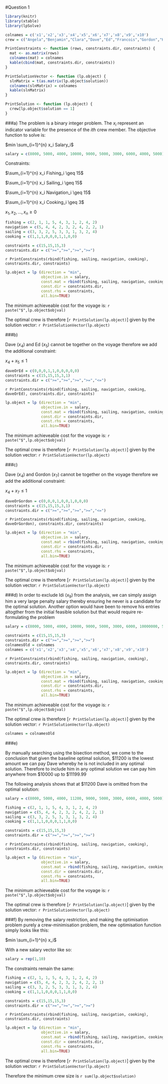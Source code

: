 #Question 1

```r
library(knitr)
library(xtable)
library(lpSolve)

colnames = c('x1','x2','x3','x4','x5','x6','x7','x8','x9','x10')
crew = c("Angela","Benjamin","Clara","Dave","Ed","Francois","Gordon","Harriet","Idi","Joe")

PrintConstraints <- function (rows, constraints.dir, constraints) {
  mat <- as.matrix(rows)
  colnames(mat) = colnames
  kable(cbind(mat, constraints.dir, constraints))
}

PrintSolutionVector <- function (lp.object) {
  slnMatrix = t(as.matrix(lp.object$solution))
  colnames(slnMatrix) = colnames
  kable(slnMatrix)
}

PrintSolution <- function (lp.object) {
  crew[lp.object$solution == 1]
}

```

###a)
The problem is a binary integer problem. The $x_i$ represent an indicator variable for the presence of the $ith$ crew member. The objective function to solve is:

$min \sum_{i=1}^{n} x_i Salary_i$

```r
salary = c(8000, 5000, 4000, 10000, 9000, 5000, 3000, 6000, 4000, 5000)
```
Constraints:

$\sum_{i=1}^{n} x_i Fishing_i \geq 15$

$\sum_{i=1}^{n} x_i Sailing_i \geq 15$

$\sum_{i=1}^{n} x_i Navigation_i \geq 15$

$\sum_{i=1}^{n} x_i Cooking_i \geq 3$

$x_1, x_2, ..., x_n \geq 0$

```r
fishing = c(2, 1, 1, 5, 4, 3, 1, 2, 4, 2)
navigation = c(5, 4, 4, 2, 3, 2, 4, 2, 2, 1)
sailing = c(3, 3, 2, 5, 3, 3, 1, 3, 2, 4)
cooking = c(1,1,1,0,0,0,1,1,0,0)

constraints = c(15,15,15,3)
constraints.dir = c(">=",">=",">=",">=")
```

`r PrintConstraints(rbind(fishing, sailing, navigation, cooking), constraints.dir, constraints)`

```r
lp.object = lp (direction = "min", 
                objective.in = salary, 
                const.mat = rbind(fishing, sailing, navigation, cooking), 
                const.dir = constraints.dir, 
                const.rhs = constraints, 
                all.bin=TRUE)
```
The minimum achieveable cost for the voyage is: `r paste("$",lp.object$objval)`

The optimal crew is therefore [`r PrintSolution(lp.object)`] given by the solution vector: `r PrintSolutionVector(lp.object)`

###b)

Dave ($x_4$) and Ed ($x_5$) cannot be together on the voyage therefore we add the additional constraint:

$x_4 + x_5 \leq 1$

```r
daveOrEd = c(0,0,0,1,1,0,0,0,0,0)
constraints = c(15,15,15,3,1)
constraints.dir = c(">=",">=",">=",">=","<=")
```

`r PrintConstraints(rbind(fishing, sailing, navigation, cooking, daveOrEd), constraints.dir, constraints)`

```r
lp.object = lp (direction = "min", 
                objective.in = salary, 
                const.mat = rbind(fishing, sailing, navigation, cooking, daveOrEd), 
                const.dir = constraints.dir, 
                const.rhs = constraints, 
                all.bin=TRUE)
```
The minimum achieveable cost for the voyage is: `r paste("$",lp.object$objval)`

The optimal crew is therefore [`r PrintSolution(lp.object)`] given by the solution vector: `r PrintSolutionVector(lp.object)`

###c)

Dave ($x_4$) and Gordon ($x_7$) cannot be together on the voyage therefore we add the additional constraint:

$x_4 + x_7 \leq 1$

```r
daveOrGordon = c(0,0,0,1,0,0,1,0,0,0)
constraints = c(15,15,15,3,1)
constraints.dir = c(">=",">=",">=",">=","<=")
```

`r PrintConstraints(rbind(fishing, sailing, navigation, cooking, daveOrGordon), constraints.dir, constraints)`

```r
lp.object = lp (direction = "min", 
                objective.in = salary, 
                const.mat = rbind(fishing, sailing, navigation, cooking, daveOrGordon), 
                const.dir = constraints.dir, 
                const.rhs = constraints, 
                all.bin=TRUE)
```
The minimum achieveable cost for the voyage is: `r paste("$",lp.object$objval)`

The optimal crew is therefore [`r PrintSolution(lp.object)`] given by the solution vector: `r PrintSolutionVector(lp.object)`

###d)
In order to exclude Idi ($x_9$) from the analysis, we can simply assign him a very large penalty salary thereby ensuring he never is a candidate for the optimal solution. Another option would have been to remove his entries altogther from the initial feasible solution but that would require re-formulating the problem

```r
salary = c(8000, 5000, 4000, 10000, 9000, 5000, 3000, 6000, 10000000, 5000)
```

```r
constraints = c(15,15,15,3)
constraints.dir = c(">=",">=",">=",">=")
colnamesOld = colnames
colnames = c('x1','x2','x3','x4','x5','x6','x7','x8','x9','x10')
```
`r PrintConstraints(rbind(fishing, sailing, navigation, cooking), constraints.dir, constraints)`

```r
lp.object = lp (direction = "min", 
                objective.in = salary, 
                const.mat = rbind(fishing, sailing, navigation, cooking), 
                const.dir = constraints.dir, 
                const.rhs = constraints, 
                all.bin=TRUE)
```
The minimum achieveable cost for the voyage is: `r paste("$",lp.object$objval)`

The optimal crew is therefore [`r PrintSolution(lp.object)`] given by the solution vector: `r PrintSolutionVector(lp.object)`

```r
colnames = colnamesOld
```

\newpage

###e)

By manually searching using the bisection method, we come to the conclusion that given the baseline optimal solution, $11200 is the lowest amount we can pay Dave whereby he is not included in any optimal solution. Therefore to include him in any optimal solution we can pay him anywhere from $10000 up to $11199.99 

The following analysis shows that at $11200 Dave is omitted from the optimal solution:

```r
salary = c(8000, 5000, 4000, 11200, 9000, 5000, 3000, 6000, 4000, 5000)

fishing = c(2, 1, 1, 5, 4, 3, 1, 2, 4, 2)
navigation = c(5, 4, 4, 2, 3, 2, 4, 2, 2, 1)
sailing = c(3, 3, 2, 5, 3, 3, 1, 3, 2, 4)
cooking = c(1,1,1,0,0,0,1,1,0,0)

constraints = c(15,15,15,3)
constraints.dir = c(">=",">=",">=",">=")
```

`r PrintConstraints(rbind(fishing, sailing, navigation, cooking), constraints.dir, constraints)`

```r
lp.object = lp (direction = "min", 
                objective.in = salary, 
                const.mat = rbind(fishing, sailing, navigation, cooking), 
                const.dir = constraints.dir, 
                const.rhs = constraints, 
                all.bin=TRUE)
```
The minimum achieveable cost for the voyage is: `r paste("$",lp.object$objval)`

The optimal crew is therefore [`r PrintSolution(lp.object)`] given by the solution vector: `r PrintSolutionVector(lp.object)`

\newpage

###f)
By removing the salary restriction, and making the optimisation problem purely a crew-minimisation problem, the new optimisation function simply looks like this:

$min \sum_{i=1}^{n} x_i$

With a new salary vector like so: 

```r
salary = rep(1,10)
```

The constraints remain the same:
```r
fishing = c(2, 1, 1, 5, 4, 3, 1, 2, 4, 2)
navigation = c(5, 4, 4, 2, 3, 2, 4, 2, 2, 1)
sailing = c(3, 3, 2, 5, 3, 3, 1, 3, 2, 4)
cooking = c(1,1,1,0,0,0,1,1,0,0)

constraints = c(15,15,15,3)
constraints.dir = c(">=",">=",">=",">=")
```

`r PrintConstraints(rbind(fishing, sailing, navigation, cooking), constraints.dir, constraints)`

```r
lp.object = lp (direction = "min", 
                objective.in = salary, 
                const.mat = rbind(fishing, sailing, navigation, cooking), 
                const.dir = constraints.dir, 
                const.rhs = constraints, 
                all.bin=TRUE)
```
The optimal crew is therefore [`r PrintSolution(lp.object)`] given by the solution vector: `r PrintSolutionVector(lp.object)`

Therefore the minimum crew size is `r sum(lp.object$solution)`